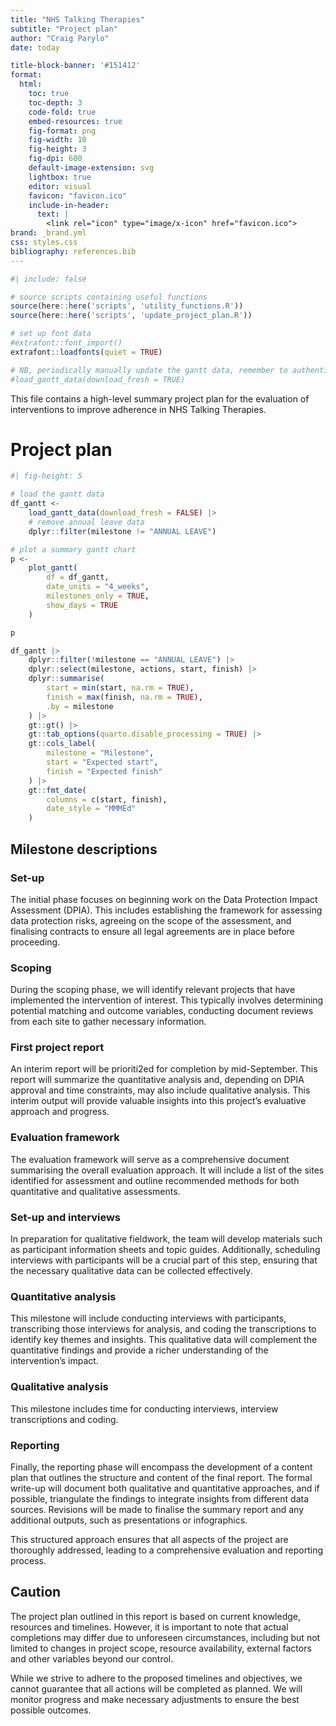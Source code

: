 ```yaml
---
title: "NHS Talking Therapies"
subtitle: "Project plan"
author: "Craig Parylo"
date: today

title-block-banner: '#151412'
format:
  html:
    toc: true
    toc-depth: 3
    code-fold: true
    embed-resources: true
    fig-format: png
    fig-width: 10
    fig-height: 3
    fig-dpi: 600
    default-image-extension: svg
    lightbox: true
    editor: visual
    favicon: "favicon.ico"
    include-in-header:
      text: |
        <link rel="icon" type="image/x-icon" href="favicon.ico">
brand: _brand.yml
css: styles.css
bibliography: references.bib
---
```


```r
#| include: false

# source scripts containing useful functions
source(here::here('scripts', 'utility_functions.R'))
source(here::here('scripts', 'update_project_plan.R'))

# set up font data
#extrafont::font_import()
extrafont::loadfonts(quiet = TRUE)

# NB, periodically manually update the gantt data, remember to authenticate using MLCSU details
#load_gantt_data(download_fresh = TRUE)
```

This file contains a high-level summary project plan for the evaluation of interventions to improve adherence in NHS Talking Therapies.

# Project plan

```r
#| fig-height: 5

# load the gantt data
df_gantt <-
    load_gantt_data(download_fresh = FALSE) |> 
    # remove annual leave data
    dplyr::filter(milestone != "ANNUAL LEAVE")

# plot a summary gantt chart
p <- 
    plot_gantt(
        df = df_gantt,
        date_units = "4_weeks",
        milestones_only = TRUE,
        show_days = TRUE
    )

p
```

```r
df_gantt |> 
    dplyr::filter(!milestone == "ANNUAL LEAVE") |> 
    dplyr::select(milestone, actions, start, finish) |> 
    dplyr::summarise(
        start = min(start, na.rm = TRUE),
        finish = max(finish, na.rm = TRUE),
        .by = milestone
    ) |> 
    gt::gt() |> 
    gt::tab_options(quarto.disable_processing = TRUE) |> 
    gt::cols_label(
        milestone = "Milestone",
        start = "Expected start",
        finish = "Expected finish"
    ) |> 
    gt::fmt_date(
        columns = c(start, finish),
        date_style = "MMMEd"
    )
```

## Milestone descriptions
### Set-up

The initial phase focuses on beginning work on the Data Protection Impact Assessment (DPIA). This includes establishing the framework for assessing data protection risks, agreeing on the scope of the assessment, and finalising contracts to ensure all legal agreements are in place before proceeding.

### Scoping

During the scoping phase, we will identify relevant projects that have implemented the intervention of interest. This typically involves determining potential matching and outcome variables, conducting document reviews from each site to gather necessary information.

### First project report

An interim report will be prioriti2ed for completion by mid-September. This report will summarize the quantitative analysis and, depending on DPIA approval and time constraints, may also include qualitative analysis. This interim output will provide valuable insights into this project's evaluative approach and progress.

### Evaluation framework

The evaluation framework will serve as a comprehensive document summarising the overall evaluation approach. It will include a list of the sites identified for assessment and outline recommended methods for both quantitative and qualitative assessments.

### Set-up and interviews

In preparation for qualitative fieldwork, the team will develop materials such as participant information sheets and topic guides. Additionally, scheduling interviews with participants will be a crucial part of this step, ensuring that the necessary qualitative data can be collected effectively.

### Quantitative analysis

This milestone will include conducting interviews with participants, transcribing those interviews for analysis, and coding the transcriptions to identify key themes and insights. This qualitative data will complement the quantitative findings and provide a richer understanding of the intervention's impact.

### Qualitative analysis

This milestone includes time for conducting interviews, interview transcriptions and coding.

### Reporting

Finally, the reporting phase will encompass the development of a content plan that outlines the structure and content of the final report. The formal write-up will document both qualitative and quantitative approaches, and if possible, triangulate the findings to integrate insights from different data sources. Revisions will be made to finalise the summary report and any additional outputs, such as presentations or infographics.

This structured approach ensures that all aspects of the project are thoroughly addressed, leading to a comprehensive evaluation and reporting process.

::: {.callout-caution appearance="minimal"}
## Caution

The project plan outlined in this report is based on current knowledge, resources and timelines. However, it is important to note that actual completions may differ due to unforeseen circumstances, including but not limited to changes in project scope, resource availability, external factors and other variables beyond our control.

While we strive to adhere to the proposed timelines and objectives, we cannot guarantee that all actions will be completed as planned. We will monitor progress and make necessary adjustments to ensure the best possible outcomes.
:::